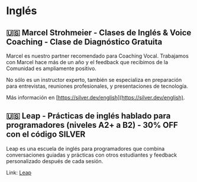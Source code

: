 

# Inglés

## 🇺🇸 Marcel Strohmeier - Clases de Inglés & Voice Coaching - Clase de Diagnóstico Gratuita 

Marcel es nuestro partner recomendado para Coaching Vocal. Trabajamos con Marcel hace más de un año y el feedback que recibimos de la Comunidad es ampliamente positivo.

No sólo es un instructor experto, también se especializa en preparación para entrevistas, reuniones profesionales, y presentaciones de tecnología.

Más información en [https://silver.dev/english](https://silver.dev/english).

<IREmbed src="https://www.youtube.com/embed/7l9F0sb9-Uo?si=IakWVdj_RKHABB13"/>


## 🇺🇸 Leap - Prácticas de inglés hablado para programadores (niveles A2+ a B2) - 30% OFF con el código SILVER 

Leap es una escuela de inglés para programadores que combina conversaciones guiadas y prácticas con otros estudiantes y feedback personalizado después de cada sesión. 

Link: [Leap](https://lp.leap.school/?utm_source=silver.dev&utm_medium=referral&utm_campaign=SILVERED)

